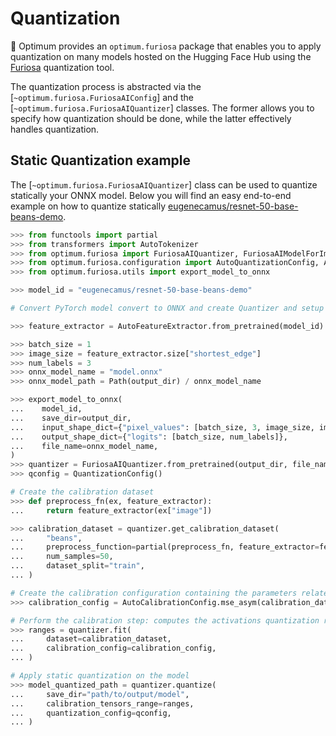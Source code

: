 <!--Copyright 2022 The HuggingFace Team. All rights reserved.

Licensed under the Apache License, Version 2.0 (the "License"); you may not use this file except in compliance with
the License. You may obtain a copy of the License at

http://www.apache.org/licenses/LICENSE-2.0

Unless required by applicable law or agreed to in writing, software distributed under the License is distributed on
an "AS IS" BASIS, WITHOUT WARRANTIES OR CONDITIONS OF ANY KIND, either express or implied. See the License for the
specific language governing permissions and limitations under the License.
-->

# Quantization

🤗 Optimum provides an `optimum.furiosa` package that enables you to apply quantization on many models hosted on
the Hugging Face Hub using the [Furiosa](https://furiosa-ai.github.io/docs/latest/en/software/quantization.html)
quantization tool.

The quantization process is abstracted via the [`~optimum.furiosa.FuriosaAIConfig`] and
the [`~optimum.furiosa.FuriosaAIQuantizer`] classes. The former allows you to specify how quantization should be done,
while the latter effectively handles quantization.

## Static Quantization example

The [`~optimum.furiosa.FuriosaAIQuantizer`] class can be used to quantize statically your ONNX model. Below you will find
an easy end-to-end example on how to quantize statically
[eugenecamus/resnet-50-base-beans-demo](https://huggingface.co/eugenecamus/resnet-50-base-beans-demo).

```python
>>> from functools import partial
>>> from transformers import AutoTokenizer
>>> from optimum.furiosa import FuriosaAIQuantizer, FuriosaAIModelForImageClassification
>>> from optimum.furiosa.configuration import AutoQuantizationConfig, AutoCalibrationConfig
>>> from optimum.furiosa.utils import export_model_to_onnx

>>> model_id = "eugenecamus/resnet-50-base-beans-demo"

# Convert PyTorch model convert to ONNX and create Quantizer and setup config

>>> feature_extractor = AutoFeatureExtractor.from_pretrained(model_id)

>>> batch_size = 1
>>> image_size = feature_extractor.size["shortest_edge"]
>>> num_labels = 3
>>> onnx_model_name = "model.onnx"
>>> onnx_model_path = Path(output_dir) / onnx_model_name

>>> export_model_to_onnx(
...    model_id,
...    save_dir=output_dir,
...    input_shape_dict={"pixel_values": [batch_size, 3, image_size, image_size]},
...    output_shape_dict={"logits": [batch_size, num_labels]},
...    file_name=onnx_model_name,
)
>>> quantizer = FuriosaAIQuantizer.from_pretrained(output_dir, file_name=onnx_model_name)
>>> qconfig = QuantizationConfig()

# Create the calibration dataset
>>> def preprocess_fn(ex, feature_extractor):
...     return feature_extractor(ex["image"])

>>> calibration_dataset = quantizer.get_calibration_dataset(
...     "beans",
...     preprocess_function=partial(preprocess_fn, feature_extractor=feature_extractor),
...     num_samples=50,
...     dataset_split="train",
... )

# Create the calibration configuration containing the parameters related to calibration.
>>> calibration_config = AutoCalibrationConfig.mse_asym(calibration_dataset)

# Perform the calibration step: computes the activations quantization ranges
>>> ranges = quantizer.fit(
...     dataset=calibration_dataset,
...     calibration_config=calibration_config,
... )

# Apply static quantization on the model
>>> model_quantized_path = quantizer.quantize(
...     save_dir="path/to/output/model",
...     calibration_tensors_range=ranges,
...     quantization_config=qconfig,
... )
```
